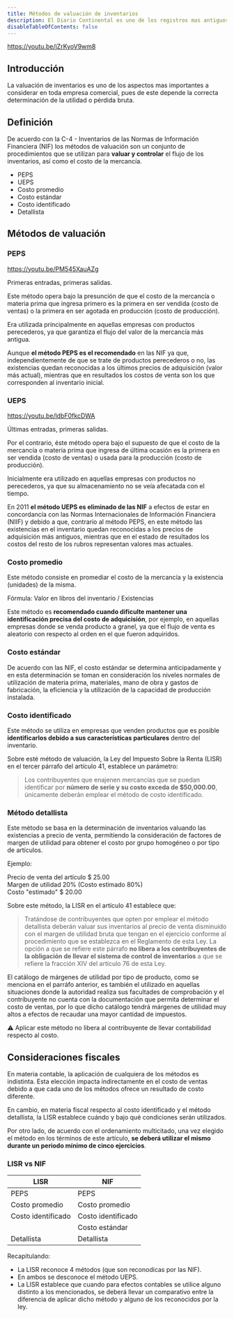 ```yaml
---
title: Métodos de valuación de inventarios
description: El Diario Continental es uno de los registros mas antiguos en el que se detallan las operaciones económicas de forma cronológica.
disableTableOfContents: false
---
```


https://youtu.be/jZrKyoV9wm8

## Introducción

La valuación de inventarios es uno de los aspectos mas importantes a considerar en toda empresa comercial, pues de este depende la correcta determinación de la utilidad o pérdida bruta.

## Definición

De acuerdo con la C-4 - Inventarios de las Normas de Información Financiera (NIF) los métodos de valuación son un conjunto de procedimientos que se utilizan para **valuar y controlar** el flujo de los inventarios, así como el costo de la mercancía.

- PEPS
- UEPS
- Costo promedio
- Costo estándar
- Costo identificado
- Detallista

## Métodos de valuación

### PEPS

https://youtu.be/PM545XauAZg

Primeras entradas, primeras salidas.

Este método opera bajo la presunción de que el costo de la mercancía o materia prima que ingresa primero es la primera en ser vendida (costo de ventas) o la primera en ser agotada en producción (costo de producción).

Era utilizada principalmente en aquellas empresas con productos perecederos, ya que garantiza el flujo del valor de la mercancía más antigua.

Aunque **el método PEPS es el recomendado** en las NIF ya que, independientemente de que se trate de productos perecederos o no, las existencias quedan reconocidas a los últimos precios de adquisición (valor más actual), mientras que en resultados los costos de venta son los que corresponden al inventario inicial.

### UEPS

https://youtu.be/ldbF0fkcDWA

Últimas entradas, primeras salidas.

Por el contrario, éste método opera bajo el supuesto de que el costo de la mercancía o materia prima que ingresa de última ocasión es la primera en ser vendida (costo de ventas) o usada para la producción (costo de producción).

Inicialmente era utilizado en aquellas empresas con productos no perecederos, ya que su almacenamiento no se veía afecatada con el tiempo.

En 2011 **el método UEPS es eliminado de las NIF** a efectos de estar en concordancía con las Normas Internacionales de Información Financiera (NIIF) y debido a que, contrario al método PEPS, en este método las existencias en el inventario quedan reconocidas a los precios de adquisición más antiguos, mientras que en el estado de resultados los costos del resto de los rubros representan valores mas actuales.

### Costo promedio

Este método consiste en promediar el costo de la mercancía y la existencia (unidades) de la misma.

Fórmula: Valor en libros del inventario / Existencias

Este método es **recomendado cuando dificulte mantener una identificación precisa del costo de adquicisión**, por ejemplo, en aquellas empresas donde se venda producto a granel, ya que el flujo de venta es aleatorio con respecto al orden en el que fueron adquiridos.

### Costo estándar

De acuerdo con las NIF, el costo estándar se determina anticipadamente y en esta determinación se toman en consideración los niveles normales de utilización de materia prima, materiales, mano de obra y gastos de fabricación, la eficiencia y la utilización de la capacidad de producción instalada.

### Costo identificado

Este método se utiliza en empresas que venden productos que es posible **identificarlos debido a sus características particulares** dentro del inventario.

Sobre esté método de valuación, la Ley del Impuesto Sobre la Renta (LISR) en el tercer párrafo del artículo 41, establece un parámetro:

> Los contribuyentes que enajenen mercancías que se puedan identificar por **número de serie y su costo exceda de $50,000.00**, únicamente deberán emplear el método de costo identificado.

### Método detallista

Este método se basa en la determinación de inventarios valuando las existencias a precio de venta, permitiendo la consideración de factores de margen de utilidad para obtener el costo por grupo homogéneo o por tipo de artículos.

Ejemplo:

Precio de venta del artículo $ 25.00 <br />
Margen de utilidad 20% (Costo estimado 80%) <br />
Costo "estimado" $ 20.00

Sobre este método, la LISR en el artículo 41 establece que:

> Tratándose de contribuyentes que opten por emplear el método detallista deberán valuar sus inventarios al precio de venta disminuido con el margen de utilidad bruta que tengan en el ejercicio conforme al procedimiento que se establezca en el Reglamento de esta Ley. La opción a que se refiere este párrafo **no libera a los contribuyentes de la obligación de llevar el sistema de control de inventarios** a que se refiere la fracción XIV del artículo 76 de esta Ley.

El catálogo de márgenes de utilidad por tipo de producto, como se menciona en el parráfo anterior, es también el utilizado en aquellas situaciones donde la autoridad realiza sus facultades de comprobación y el contribuyente no cuenta con la documentación que permita determinar el costo de ventas, por lo que dicho catálogo tendrá márgenes de utilidad muy altos a efectos de recaudar una mayor cantidad de impuestos.

⚠️ Aplicar este método no libera al contribuyente de llevar contabilidad respecto al costo.

## Consideraciones fiscales

En materia contable, la aplicación de cualquiera de los métodos es indistinta. Esta elección impacta indirectamente en el costo de ventas debido a que cada uno de los métodos ofrece un resultado de costo diferente.

En cambio, en materia fiscal respecto al costo identificado y el método detallista, la LISR establece cuándo y bajo qué condiciones serán utilizados.

Por otro lado, de acuerdo con el ordenamiento multicitado, una vez elegido el método en los términos de este artículo, **se deberá utilizar el mismo durante un
periodo mínimo de cinco ejercicios**.

### LISR vs NIF

| LISR               | NIF                |
| ------------------ | ------------------ |
| PEPS               | PEPS               |
| Costo promedio     | Costo promedio     |
| Costo identificado | Costo identificado |
|                    | Costo estándar     |
| Detallista         | Detallista         |

Recapitulando:

- La LISR reconoce 4 métodos (que son reconodicas por las NIF).
- En ambos se desconoce el método UEPS.
- La LISR establece que cuando para efectos contables se utilice alguno distinto a los mencionados, se deberá llevar un comparativo entre la diferencia de aplicar dicho método y alguno de los reconocidos por la ley.
